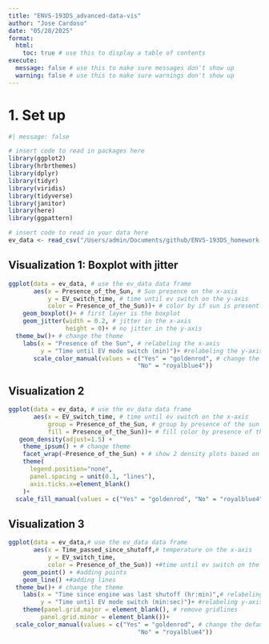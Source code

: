 ```yaml
---
title: "ENVS-193DS_advanced-data-vis"
author: "Jose Cardoso"
date: "05/28/2025"
format:
  html:
    toc: true # use this to display a table of contents
execute:
  message: false # use this to make sure messages don't show up
  warning: false # use this to make sure warnings don't show up
---
```


# 1. Set up

```r
#| message: false

# insert code to read in packages here
library(ggplot2)
library(hrbrthemes)
library(dplyr)
library(tidyr)
library(viridis)
library(tidyverse)
library(janitor)
library(here)
library(ggpattern)

# insert code to read in your data here
ev_data <- read_csv("/Users/admin/Documents/github/ENVS-193DS_homework-03/data/EV_Mode_2.csv")
```


## Visualization 1: Boxplot with jitter

```r
ggplot(data = ev_data, # use the ev_data data frame
       aes(x = Presence_of_the_Sun, # Sun presence on the x-axis
           y = EV_switch_time, # time until ev switch on the y-axis
           color = Presence_of_the_Sun))+ # color by if sun is present
    geom_boxplot()+ # first layer is the boxplot
    geom_jitter(width = 0.2, # jitter in the x-axis
                height = 0)+ # no jitter in the y-axis
  theme_bw()+ # change the theme
    labs(x = "Presence of the Sun", # relabeling the x-axis
         y = "Time until EV mode switch (min)")+ #relabeling the y-axis
       scale_color_manual(values = c("Yes" = "goldenrod", # change the default color
                                    "No" = "royalblue4")) 
```


## Visualization 2

```r
ggplot(data = ev_data, # use the ev_data data frame
       aes(x = EV_switch_time, # time until ev switch on the x-axis
           group = Presence_of_the_Sun, # group by presence of the sun
           fill = Presence_of_the_Sun))+ # fill color by presence of the sun
   geom_density(adjust=1.5) +
    theme_ipsum() + # change theme 
    facet_wrap(~Presence_of_the_Sun) + # show 2 density plots based on grouping
    theme(
      legend.position="none",
      panel.spacing = unit(0.1, "lines"),
      axis.ticks.x=element_blank()
    )+
  scale_fill_manual(values = c("Yes" = "goldenrod", "No" = "royalblue4"))# change the default color
```


## Visualization 3

```r
ggplot(data = ev_data,# use the ev_data data frame 
       aes(x = Time_passed_since_shutoff,# temperature on the x-axis
           y = EV_switch_time,
           color = Presence_of_the_Sun)) +#time until ev switch on the y-axis
    geom_point() + #adding points
    geom_line() +#adding lines
  theme_bw()+ # change the theme
    labs(x = "Time since engine was last shutoff (hr:min)",# relabeling x-axis
         y = "Time until EV mode switch (min:sec)")+ #relabeling y-axis
    theme(panel.grid.major = element_blank(), # remove gridlines 
         panel.grid.minor = element_blank())+ 
  scale_color_manual(values = c("Yes" = "goldenrod", # change the default color
                                    "No" = "royalblue4"))
```

